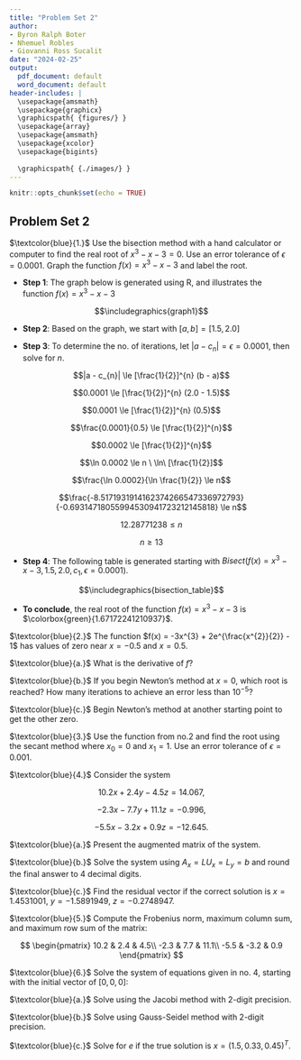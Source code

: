 ```yaml
---
title: "Problem Set 2"
author:
- Byron Ralph Boter
- Nhemuel Robles
- Giovanni Ross Sucalit
date: "2024-02-25"
output:
  pdf_document: default
  word_document: default
header-includes: |
  \usepackage{amsmath}
  \usepackage{graphicx}
  \graphicspath{ {figures/} }
  \usepackage{array}
  \usepackage{amsmath}
  \usepackage{xcolor}
  \usepackage{bigints}
  
  \graphicspath{ {./images/} }
---
```


```r
knitr::opts_chunk$set(echo = TRUE)
```

## Problem Set 2

$\textcolor{blue}{1.}$ Use the bisection method with a hand calculator or computer to find the real root of $x^{3} - x - 3 = 0$. Use an error tolerance of $\epsilon = 0.0001$. Graph the function $f(x) = x^{3} - x - 3$ and label the root.

  * **Step 1**: The graph below is generated using R, and illustrates the function $f(x) = x^{3} - x - 3$
  
  $$\includegraphics{graph1}$$
  
  * **Step 2**: Based on the graph, we start with $[a,b] = [1.5, 2.0]$
  
  * **Step 3**: To determine the no. of iterations, let $|a - c_{n}| = \epsilon = 0.0001$, then solve for $n$.
  
  $$|a - c_{n}| \le [\frac{1}{2}]^{n} (b - a)$$
  
  $$0.0001 \le [\frac{1}{2}]^{n} (2.0 - 1.5)$$
  
  $$0.0001 \le [\frac{1}{2}]^{n} (0.5)$$
   
  $$\frac{0.0001}{0.5} \le [\frac{1}{2}]^{n}$$
  
  $$0.0002 \le [\frac{1}{2}]^{n}$$
  
  $$\ln  0.0002 \le n \ \ln\ [\frac{1}{2}]$$
  
  $$\frac{\ln  0.0002}{\ln \frac{1}{2}} \le n$$
  
  $$\frac{-8.5171931914162374266547336972793}{-0.69314718055994530941723212145818} \le n$$
  
  $$12.28771238 \le n$$
  
  $$n \ge 13$$
  
  * **Step 4**: The following table is generated starting with $Bisect(f(x) = x^{3} - x - 3, 1.5, 2.0, c_{1}, \epsilon = 0.0001)$.

$$\includegraphics{bisection_table}$$

* **To conclude**, the real root of the function $f(x) = x^{3} - x - 3$ is $\colorbox{green}{1.67172241210937}$.
  

$\textcolor{blue}{2.}$ The function $f(x) = -3x^{3} + 2e^{\frac{x^{2}}{2}} - 1$ has values of zero near $x = -0.5$ and $x = 0.5$.

  $\textcolor{blue}{a.}$ What is the derivative of $f$?
  
  $\textcolor{blue}{b.}$ If you begin Newton's method at $x = 0$, which root is reached? How many iterations to achieve an error less than $10^{-5}$?
  
  $\textcolor{blue}{c.}$ Begin Newton's method at another starting point to get the other zero.
  
$\textcolor{blue}{3.}$ Use the function from no.2 and find the root using the secant method where $x_{0} = 0$ and $x_{1} = 1$. Use an error tolerance of $\epsilon = 0.001$.

$\textcolor{blue}{4.}$ Consider the system

$$10.2x + 2.4y - 4.5z = 14.067,$$

$$-2.3x - 7.7y + 11.1z = -0.996,$$

$$-5.5x - 3.2x + 0.9z = -12.645.$$

  
  $\textcolor{blue}{a.}$ Present the augmented matrix of the system.
  
  $\textcolor{blue}{b.}$ Solve the system using $A_{x} = LU_{x} = L_{y} = b$ and round the final answer to 4 decimal digits.
  
  $\textcolor{blue}{c.}$ Find the residual vector if the correct solution is $x = 1.4531001$, $y = -1.5891949$, $z = -0.2748947$.
  
$\textcolor{blue}{5.}$ Compute the Frobenius norm, maximum column sum, and maximum row sum of the matrix:

$$
\begin{pmatrix}
10.2 & 2.4 & 4.5\\
-2.3 & 7.7 & 11.1\\
-5.5 & -3.2 & 0.9
\end{pmatrix}
$$
  
  $\textcolor{blue}{6.}$ Solve the system of equations given in no. 4, starting with the initial vector of $[0,0,0]$:
  
  $\textcolor{blue}{a.}$ Solve using the Jacobi method with 2-digit precision.
  
  $\textcolor{blue}{b.}$ Solve using Gauss-Seidel method with 2-digit precision.
  
  $\textcolor{blue}{c.}$ Solve for $e$ if the true solution is $x = (1.5, 0.33, 0.45)^{T}$.
  